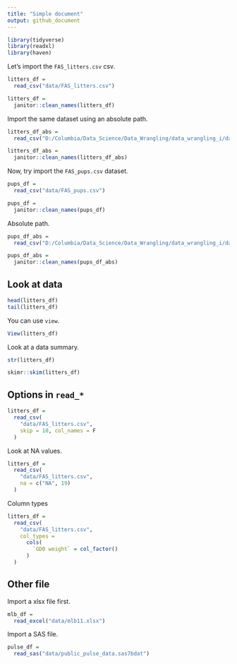 ```yaml
---
title: "Simple document"
output: github_document
---
```


```r
library(tidyverse)
library(readxl)
library(haven)
```


Let's import the `FAS_litters.csv` csv.

```r
litters_df = 
  read_csv("data/FAS_litters.csv")

litters_df = 
  janitor::clean_names(litters_df)
```

Import the same dataset using an absolute path.

```r
litters_df_abs = 
  read_csv("D:/Columbia/Data_Science/Data_Wrangling/data_wrangling_i/data/FAS_litters.csv")

litters_df_abs = 
  janitor::clean_names(litters_df_abs)
```


Now, try import the `FAS_pups.csv` dataset.
```r
pups_df = 
  read_csv("data/FAS_pups.csv")

pups_df = 
  janitor::clean_names(pups_df)
```

Absolute path.
```r
pups_df_abs = 
  read_csv("D:/Columbia/Data_Science/Data_Wrangling/data_wrangling_i/data/FAS_pups.csv")

pups_df_abs = 
  janitor::clean_names(pups_df_abs)
```

## Look at data
```r
head(litters_df)
tail(litters_df)
```

You can use `view`.

```r
View(litters_df)
```

Look at a data summary.

```r
str(litters_df)

skimr::skim(litters_df)
```

## Options in `read_*`

```r
litters_df = 
  read_csv(
    "data/FAS_litters.csv",
    skip = 10, col_names = F
  )
```

Look at NA values.

```r
litters_df = 
  read_csv(
    "data/FAS_litters.csv",
    na = c("NA", 19)
  )
```

Column types

```r
litters_df = 
  read_csv(
    "data/FAS_litters.csv",
    col_types = 
      cols(
        `GD0 weight` = col_factor()
      )
  )
```

## Other file 

Import a xlsx file first.

```r
mlb_df = 
  read_excel("data/mlb11.xlsx")
```

Import a SAS file.

```r
pulse_df = 
  read_sas("data/public_pulse_data.sas7bdat")
```


